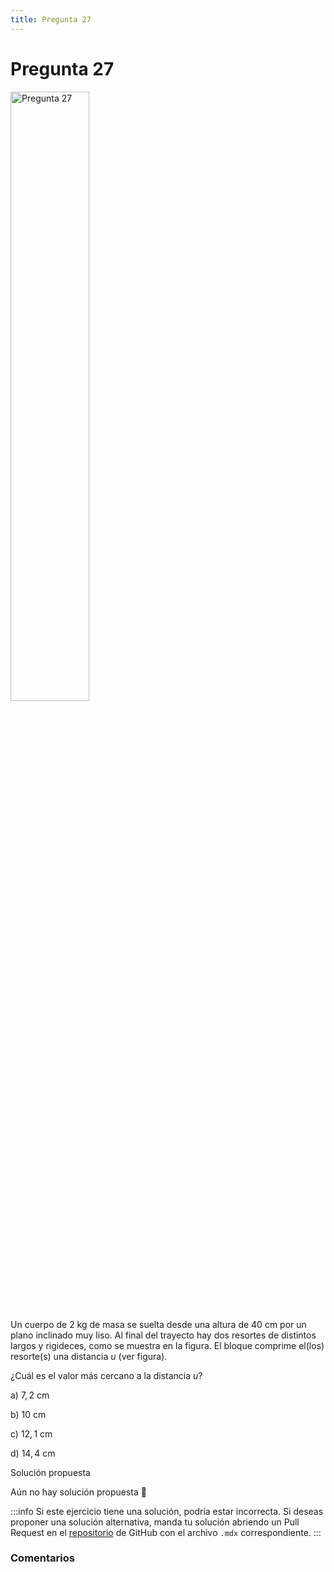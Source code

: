 ```yaml
---
title: Pregunta 27
---
```



# Pregunta 27

<Image
  src="science/dynamics/exercises/2018-2/p27/image.png"
  alt="Pregunta 27"
  width="50%"
/>

Un cuerpo de $2 \mathrm{~kg}$ de masa se suelta desde una altura de $40 \mathrm{~cm}$ por un plano inclinado muy liso. Al final del trayecto hay dos resortes de distintos largos y rigideces, como se muestra en la figura. El bloque comprime el(los) resorte(s) una distancia $u$ (ver figura).

¿Cuál es el valor más cercano a la distancia $u$?

a) $7,2 \mathrm{~cm}$

b) $10 \mathrm{~cm}$

c) $12,1 \mathrm{~cm}$

d) $14,4 \mathrm{~cm}$

<MDXDetails>
<summary>Solución propuesta</summary>

Aún no hay solución propuesta 🥲

:::info
Si este ejercicio tiene una solución, podría estar incorrecta. Si deseas proponer una solución alternativa, manda tu solución abriendo
un Pull Request en el [repositorio](https://github.com/crow-rojas/apuntes-fundamentals/pulls) de GitHub con el archivo
`.mdx` correspondiente.
:::

</MDXDetails>

### Comentarios

<Disqus
  url="https://crow-rojas.github.io/apuntes-fundamentals/docs/science/dynamics/exercises/2018-2/p27"
  identifier="docs/science/dynamics/exercises/2018-2/p27"
  title="2018-2 Dinámica - Pregunta 27"
/>

